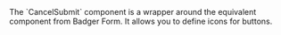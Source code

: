 
<Section code="CancelSubmit">
  The `CancelSubmit` component is a wrapper around the
  equivalent component from Badger Form.  It allows you to define icons
  for buttons.

  <Example
    Component={Classes}
    code={ClassesSrc}
    highlightLines="18-29"
  />
</Section>
